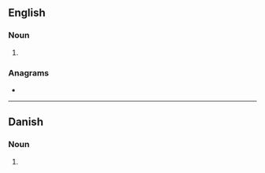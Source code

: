 {{also|Senders}}
==English==

===Noun===
{{head|en|noun form}}

# {{plural of|en|sender}}

===Anagrams===
* {{anagrams|en|a=deenrss|redness|resends}}

----

==Danish==

===Noun===
{{head|da|noun form|g=c}}

# {{inflection of|da|sender||indef|gen|s}}
